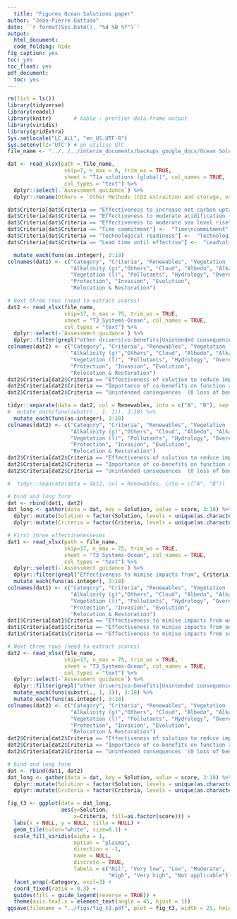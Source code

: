 ```yaml
---
  title: "Figures Ocean Solutions paper"
author: "Jean-Pierre Gattuso"
date: '`r format(Sys.Date(), "%d %B %Y")`'
output:
  html_document:
  code_folding: hide
fig_caption: yes
toc: yes
toc_float: yes
pdf_document:
  toc: yes
---
```

  
  
```r
rm(list = ls())
library(tidyverse)
library(readxl)
library(knitr)       # kable : prettier data.frame output
library(viridis)
library(gridExtra)
Sys.setlocale("LC_ALL", "en_US.UTF-8")
Sys.setenv(TZ='UTC') # on utilise UTC
file_name <- "../../../interim_documents/backups_google_docs/Ocean Solutions Tables_2017-05-14f.xlsx"
```

```r
dat <- read_xlsx(path = file_name,
                  skip=7, n_max = 8, trim_ws = TRUE,
                  sheet = "T1a solutions (global)", col_names = TRUE,
                  col_types = "text") %>%
  dplyr::select(-`Assessment guidance`) %>%
  dplyr::rename(Others = `Other Methods (CO2 extraction and storage, other GHG, hybrid)`)

dat$Criteria[dat$Criteria == "Effectiveness to increase net carbon uptake"] <-  "Increase carbon\nuptake"
dat$Criteria[dat$Criteria == "Effectiveness to moderate acidification (upper ocean/global)"] <-  "Moderate acidification"
dat$Criteria[dat$Criteria == "Effectiveness to moderate sea level rise"] <-  "Moderate\nsea level rise"
dat$Criteria[dat$Criteria == "Time commitment"] <-  "Time\ncommitment"
dat$Criteria[dat$Criteria == "Technological readiness"] <-  "Technological\nreadiness"
dat$Criteria[dat$Criteria == "Lead time until effective"] <-  "Lead\ntime"

  mutate_each(funs(as.integer), 3:18)
colnames(dat1) <- c("Category", "Criteria", "Renewables", "Vegetation (g)", "Productivity",
                    "Alkalinity (g)","Others", "Cloud", "Albedo", "Alkalinity (l)",
                    "Vegetation (l)", "Pollutants", "Hydrology", "Overexploitation",
                    "Protection", "Invasion", "Evolution",
                    "Relocation & Restoration")

# Next three rows (need to extract scores)
dat2 <- read_xlsx(file_name,
                  skip=17, n_max = 75, trim_ws = TRUE,
                  sheet = "T3_Systems-Ocean", col_names = TRUE,
                  col_types = "text") %>%
  dplyr::select(-`Assessment guidance`) %>%
  dplyr::filter(grepl("other drivers|co-benefits|Unintended consequences", Criteria))
colnames(dat2) <- c("Category", "Criteria", "Renewables", "Vegetation (g)", "Productivity",
                    "Alkalinity (g)","Others", "Cloud", "Albedo", "Alkalinity (l)",
                    "Vegetation (l)", "Pollutants", "Hydrology", "Overexploitation",
                    "Protection", "Invasion", "Evolution",
                    "Relocation & Restoration")
dat2$Criteria[dat2$Criteria == "Effectiveness of solution to reduce impacts on an ecosystem by reducing other drivers (=previous effectiveness)"] <-  "Other\ndrivers"
dat2$Criteria[dat2$Criteria == "Importance of co-benefits on function and services of this habitat (=previous criterion)"] <-  "Co-benefits"
dat2$Criteria[dat2$Criteria == "Unintended consequences  (0 loss of benefits or negative impact, >0 some benefits remain, 5 all benefits remain)"] <-  "Unintended\nconsequences"

tidyr::separate(data = dat2, col = Renewables, into = c("A", "B"), sep = "/")
#  mutate_each(funs(substr(., 1, 1)), 3:18) %>%
  mutate_each(funs(as.integer), 3:18)
colnames(dat2) <- c("Category", "Criteria", "Renewables", "Vegetation (g)", "Productivity",
                    "Alkalinity (g)","Others", "Cloud", "Albedo", "Alkalinity (l)",
                    "Vegetation (l)", "Pollutants", "Hydrology", "Overexploitation",
                    "Protection", "Invasion", "Evolution",
                    "Relocation & Restoration")
dat2$Criteria[dat2$Criteria == "Effectiveness of solution to reduce impacts on an ecosystem by reducing other drivers (=previous effectiveness)"] <-  "Other\ndrivers"
dat2$Criteria[dat2$Criteria == "Importance of co-benefits on function and services of this habitat (=previous criterion)"] <-  "Co-benefits"
dat2$Criteria[dat2$Criteria == "Unintended consequences  (0 loss of benefits or negative impact, >0 some benefits remain, 5 all benefits remain)"] <-  "Unintended\nconsequences"

#  tidyr::separate(data = dat2, col = Renewables, into = c("A", "B"))

# bind and long form
dat <- rbind(dat1, dat2)
dat_long <- gather(data = dat, key = Solution, value = score, 3:18) %>%
  dplyr::mutate(Solution = factor(Solution, levels = unique(as.character(Solution)))) %>%
  dplyr::mutate(Criteria = factor(Criteria, levels = unique(as.character(Criteria))))
```

```r
# First three effectivenesseses
dat1 <- read_xlsx(path = file_name,
                  skip=17, n_max = 75, trim_ws = TRUE,
                  sheet = "T3_Systems-Ocean", col_names = TRUE,
                  col_types = "text") %>%
  dplyr::select(-`Assessment guidance`) %>%
  dplyr::filter(grepl("Effectiveness to mimise impacts from", Criteria)) %>%
  mutate_each(funs(as.integer), 3:18)
colnames(dat1) <- c("Category", "Criteria", "Renewables", "Vegetation (g)", "Productivity",
                    "Alkalinity (g)","Others", "Cloud", "Albedo", "Alkalinity (l)",
                    "Vegetation (l)", "Pollutants", "Hydrology", "Overexploitation",
                    "Protection", "Invasion", "Evolution",
                    "Relocation & Restoration")
dat1$Criteria[dat1$Criteria == "Effectiveness to mimise impacts from warming (T1a or T1b with T2)"] <-  "OW"
dat1$Criteria[dat1$Criteria == "Effectiveness to mimise impacts from ocean acidification (T1a or T1b with T2)"] <-  "OA"
dat1$Criteria[dat1$Criteria == "Effectiveness to mimise impacts from sea level rise (T1a or T1b with T2)"] <-  "SLR"

# Next three rows (need to extract scores)
dat2 <- read_xlsx(file_name,
                  skip=17, n_max = 75, trim_ws = TRUE,
                  sheet = "T3_Systems-Ocean", col_names = TRUE,
                  col_types = "text") %>%
  dplyr::select(-`Assessment guidance`) %>%
  dplyr::filter(grepl("other drivers|co-benefits|Unintended consequences", Criteria)) %>%
  mutate_each(funs(substr(., 1, 1)), 3:18) %>%
  mutate_each(funs(as.integer), 3:18)
colnames(dat2) <- c("Category", "Criteria", "Renewables", "Vegetation (g)", "Productivity",
                    "Alkalinity (g)","Others", "Cloud", "Albedo", "Alkalinity (l)",
                    "Vegetation (l)", "Pollutants", "Hydrology", "Overexploitation",
                    "Protection", "Invasion", "Evolution",
                    "Relocation & Restoration")
dat2$Criteria[dat2$Criteria == "Effectiveness of solution to reduce impacts on an ecosystem by reducing other drivers (=previous effectiveness)"] <-  "Other\ndrivers"
dat2$Criteria[dat2$Criteria == "Importance of co-benefits on function and services of this habitat (=previous criterion)"] <-  "Co-benefits"
dat2$Criteria[dat2$Criteria == "Unintended consequences  (0 loss of benefits or negative impact, >0 some benefits remain, 5 all benefits remain)"] <-  "Unintended\nconsequences"

# bind and long form
dat <- rbind(dat1, dat2)
dat_long <- gather(data = dat, key = Solution, value = score, 3:18) %>%
  dplyr::mutate(Solution = factor(Solution, levels = unique(as.character(Solution)))) %>%
  dplyr::mutate(Criteria = factor(Criteria, levels = unique(as.character(Criteria))))
```

```r
fig_t3 <- ggplot(data = dat_long, 
                 aes(y=Solution, 
                     x=Criteria, fill=as.factor(score))) +
  labs(x = NULL, y = NULL, title = NULL) +
  geom_tile(color="white", size=0.1) +
  scale_fill_viridis(alpha = 1,
                     option = "plasma",
                     direction = -1,
                     name = NULL, 
                     discrete = TRUE,
                     labels = c("Nil", "Very low", "Low", "Moderate", 
                                "High", "Very high", "Not applicable")) +
  facet_wrap(~Category, ncol=3) +
  coord_fixed(ratio = 0.3) +
  guides(fill = guide_legend(reverse = TRUE)) +
  theme(axis.text.x = element_text(angle = 45, hjust = 1))
ggsave(filename = "../figs/fig_t3.pdf", plot = fig_t3, width = 25, height = 25, units = "cm")
```

